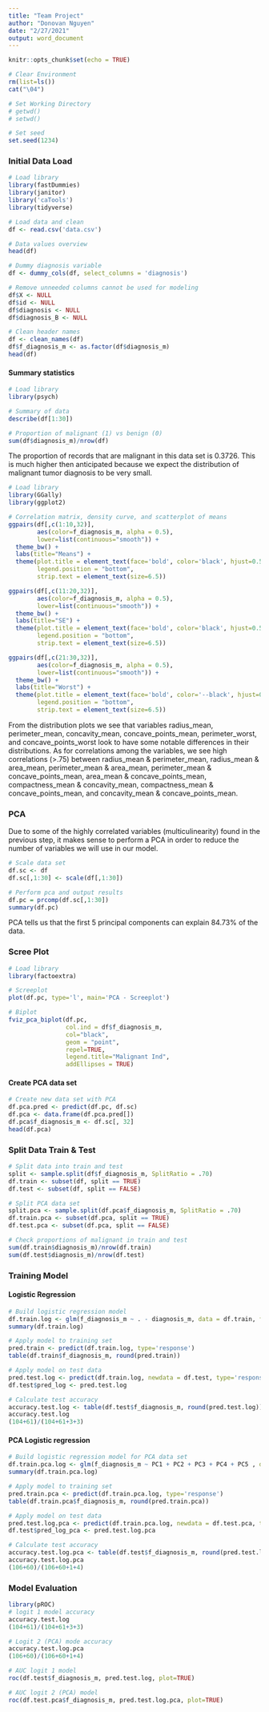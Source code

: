 ```yaml
---
title: "Team Project"
author: "Donovan Nguyen"
date: "2/27/2021"
output: word_document
---
```


```r
knitr::opts_chunk$set(echo = TRUE)

# Clear Environment
rm(list=ls())
cat("\04")

# Set Working Directory
# getwd()
# setwd()

# Set seed
set.seed(1234)
```

### Initial Data Load

```r
# Load library
library(fastDummies)
library(janitor)
library('caTools')
library(tidyverse)

# Load data and clean
df <- read.csv('data.csv')

# Data values overview
head(df)

# Dummy diagnosis variable
df <- dummy_cols(df, select_columns = 'diagnosis')

# Remove unneeded columns cannot be used for modeling
df$X <- NULL
df$id <- NULL
df$diagnosis <- NULL
df$diagnosis_B <- NULL

# Clean header names
df <- clean_names(df)
df$f_diagnosis_m <- as.factor(df$diagnosis_m)
head(df)
```

#### Summary statistics
```r
# Load library
library(psych)

# Summary of data
describe(df[1:30])

# Proportion of malignant (1) vs benign (0)
sum(df$diagnosis_m)/nrow(df)
```

The proportion of records that are malignant in this data set is 0.3726. This is much higher then anticipated because we expect the distribution of malignant tumor diagnosis to be very small. 


```r
# Load library
library(GGally)
library(ggplot2)

# Correlation matrix, density curve, and scatterplot of means
ggpairs(df[,c(1:10,32)], 
        aes(color=f_diagnosis_m, alpha = 0.5), 
        lower=list(continuous="smooth")) + 
  theme_bw() + 
  labs(title="Means") + 
  theme(plot.title = element_text(face='bold', color='black', hjust=0.5, size=12),
        legend.position = "bottom",
        strip.text = element_text(size=6.5))

ggpairs(df[,c(11:20,32)], 
        aes(color=f_diagnosis_m, alpha = 0.5), 
        lower=list(continuous="smooth")) + 
  theme_bw() + 
  labs(title="SE") + 
  theme(plot.title = element_text(face='bold', color='black', hjust=0.5, size=12),
        legend.position = "bottom",
        strip.text = element_text(size=6.5))

ggpairs(df[,c(21:30,32)], 
        aes(color=f_diagnosis_m, alpha = 0.5), 
        lower=list(continuous="smooth")) + 
  theme_bw() + 
  labs(title="Worst") + 
  theme(plot.title = element_text(face='bold', color='--black', hjust=0.5, size=12),
        legend.position = "bottom",
        strip.text = element_text(size=6.5))

```

From the distribution plots we see that variables radius_mean, perimeter_mean, concavity_mean, concave_points_mean, perimeter_worst, and concave_points_worst look to have some notable differences in their distributions. As for correlations among the variables, we see high correlations (>.75) between radius_mean & perimeter_mean, radius_mean & area_mean, perimeter_mean & area_mean, perimeter_mean & concave_points_mean, area_mean & concave_points_mean, compactness_mean & concavity_mean, compactness_mean & concave_points_mean, and concavity_mean & concave_points_mean.

### PCA
Due to some of the highly correlated variables (multiculinearity) found in the previous step, it makes sense to perform a PCA in order to reduce the number of variables we will use in our model.

```r
# Scale data set
df.sc <- df
df.sc[,1:30] <- scale(df[,1:30]) 

# Perform pca and output results
df.pc = prcomp(df.sc[,1:30])
summary(df.pc)
```

PCA tells us that the first 5 principal components can explain 84.73% of the data.

### Scree Plot
```r
# Load library
library(factoextra)

# Screeplot
plot(df.pc, type='l', main='PCA - Screeplot')

# Biplot
fviz_pca_biplot(df.pc, 
                col.ind = df$f_diagnosis_m, 
                col="black",
                geom = "point", 
                repel=TRUE,
                legend.title="Malignant Ind", 
                addEllipses = TRUE)
```

#### Create PCA data set
```r
# Create new data set with PCA
df.pca.pred <- predict(df.pc, df.sc)
df.pca <- data.frame(df.pca.pred[])
df.pca$f_diagnosis_m <- df.sc[, 32]
head(df.pca)
```


### Split Data Train & Test
```r
# Split data into train and test
split <- sample.split(df$f_diagnosis_m, SplitRatio = .70)
df.train <- subset(df, split == TRUE)
df.test <- subset(df, split == FALSE)

# Split PCA data set
split.pca <- sample.split(df.pca$f_diagnosis_m, SplitRatio = .70)
df.train.pca <- subset(df.pca, split == TRUE)
df.test.pca <- subset(df.pca, split == FALSE)

# Check proportions of malignant in train and test
sum(df.train$diagnosis_m)/nrow(df.train)
sum(df.test$diagnosis_m)/nrow(df.test)

```

### Training Model

#### Logistic Regression
```r
# Build logistic regression model
df.train.log <- glm(f_diagnosis_m ~ . - diagnosis_m, data = df.train, family = binomial(logit))
summary(df.train.log)

# Apply model to training set
pred.train <- predict(df.train.log, type='response')
table(df.train$f_diagnosis_m, round(pred.train))

# Apply model on test data
pred.test.log <- predict(df.train.log, newdata = df.test, type='response')
df.test$pred_log <- pred.test.log

# Calculate test accuracy
accuracy.test.log <- table(df.test$f_diagnosis_m, round(pred.test.log))
accuracy.test.log
(104+61)/(104+61+3+3)

```

#### PCA Logistic regression
```r
# Build logistic regression model for PCA data set
df.train.pca.log <- glm(f_diagnosis_m ~ PC1 + PC2 + PC3 + PC4 + PC5 , data = df.train.pca, family = binomial(logit))
summary(df.train.pca.log)

# Apply model to training set
pred.train.pca <- predict(df.train.pca.log, type='response')
table(df.train.pca$f_diagnosis_m, round(pred.train.pca))

# Apply model on test data
pred.test.log.pca <- predict(df.train.pca.log, newdata = df.test.pca, type='response')
df.test$pred_log_pca <- pred.test.log.pca

# Calculate test accuracy
accuracy.test.log.pca <- table(df.test$f_diagnosis_m, round(pred.test.log.pca))
accuracy.test.log.pca
(106+60)/(106+60+1+4)

```

### Model Evaluation
```r
library(pROC)
# logit 1 model accuracy
accuracy.test.log
(104+61)/(104+61+3+3)

# Logit 2 (PCA) mode accuracy
accuracy.test.log.pca
(106+60)/(106+60+1+4)

# AUC logit 1 model
roc(df.test$f_diagnosis_m, pred.test.log, plot=TRUE)

# AUC logit 2 (PCA) model
roc(df.test.pca$f_diagnosis_m, pred.test.log.pca, plot=TRUE)

```
